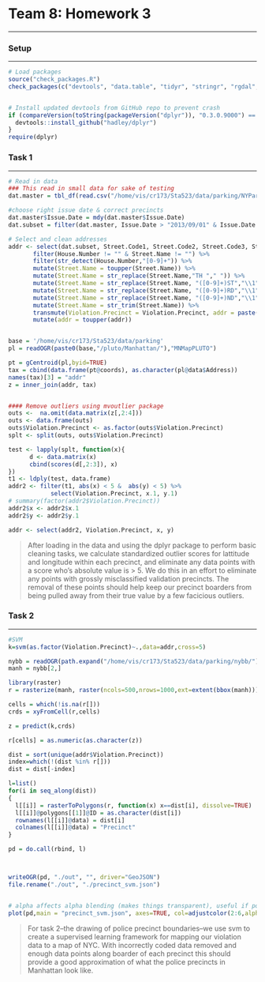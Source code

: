 # Team 8: Homework 3

***
### Setup 
***

```r
# Load packages
source("check_packages.R")
check_packages(c("devtools", "data.table", "tidyr", "stringr", "rgdal", "rgeos", "httr", "rjson", "RDSTK", "date", "lubridate", "Rcpp","sp", "mvoutlier", "outliers", "e1071", "raster"))


# Install updated devtools from GitHub repo to prevent crash
if (compareVersion(toString(packageVersion("dplyr")), "0.3.0.9000") == -1) {
  devtools::install_github("hadley/dplyr")
}
require(dplyr)
```

### Task 1
***
```r
# Read in data
### This read in small data for sake of testing
dat.master = tbl_df(read.csv("/home/vis/cr173/Sta523/data/parking/NYParkingViolations.csv",stringsAsFactors=FALSE))

#choose right issue date & correct precincts
dat.master$Issue.Date = mdy(dat.master$Issue.Date)
dat.subset = filter(dat.master, Issue.Date > "2013/09/01" & Issue.Date < "2014/6/30" & (Violation.Precinct == 1 | Violation.Precinct == 5 | Violation.Precinct == 6 | Violation.Precinct == 7 | Violation.Precinct == 9 | Violation.Precinct == 10 | Violation.Precinct == 13 | Violation.Precinct == 14 | Violation.Precinct == 17 | Violation.Precinct == 18 | Violation.Precinct == 19 | Violation.Precinct == 20 | Violation.Precinct == 22 | Violation.Precinct == 23 | Violation.Precinct == 24 | Violation.Precinct == 25 | Violation.Precinct == 26 | Violation.Precinct == 28 | Violation.Precinct == 30 | Violation.Precinct == 32 | Violation.Precinct == 33 | Violation.Precinct == 34))

# Select and clean addresses
addr <- select(dat.subset, Street.Code1, Street.Code2, Street.Code3, Street.Name, Intersecting.Street, House.Number, Violation.Precinct) %>% mutate(House.Number = str_trim(House.Number)) %>%
       filter(House.Number != "" & Street.Name != "") %>%
       filter(str_detect(House.Number,"[0-9]+")) %>%
       mutate(Street.Name = toupper(Street.Name)) %>%
       mutate(Street.Name = str_replace(Street.Name,"TH "," ")) %>%
       mutate(Street.Name = str_replace(Street.Name, "([0-9]+)ST","\\1")) %>%
       mutate(Street.Name = str_replace(Street.Name, "([0-9]+)RD","\\1")) %>%
       mutate(Street.Name = str_replace(Street.Name, "([0-9]+)ND","\\1")) %>%
       mutate(Street.Name = str_trim(Street.Name)) %>%
       transmute(Violation.Precinct = Violation.Precinct, addr = paste(House.Number, Street.Name)) %>%
       mutate(addr = toupper(addr))


base = '/home/vis/cr173/Sta523/data/parking'
pl = readOGR(paste0(base,"/pluto/Manhattan/"),"MNMapPLUTO")

pt = gCentroid(pl,byid=TRUE)
tax = cbind(data.frame(pt@coords), as.character(pl@data$Address))
names(tax)[3] = "addr"
z = inner_join(addr, tax)


#### Remove outliers using mvoutlier package
outs <-  na.omit(data.matrix(z[,2:4]))
outs <- data.frame(outs)
outs$Violation.Precinct <- as.factor(outs$Violation.Precinct)
splt <- split(outs, outs$Violation.Precinct) 

test <- lapply(splt, function(x){
      d <- data.matrix(x)
      cbind(scores(d[,2:3]), x)
})
t1 <- ldply(test, data.frame)
addr2 <- filter(t1, abs(x) < 5 &  abs(y) < 5) %>%
            select(Violation.Precinct, x.1, y.1)
# summary(factor(addr2$Violation.Precinct))
addr2$x <- addr2$x.1
addr2$y <- addr2$y.1

addr <- select(addr2, Violation.Precinct, x, y)
```

> After loading in the data and using the dplyr package to perform basic cleaning tasks, we calculate standardized outlier scores for lattitude and longitude within each precinct, and eliminate any data points with a score who's absolute value is > 5. We do this in an effort to eliminate any points with grossly misclassified validation precincts. The removal of these points should help keep our precinct boarders from being pulled away from their true value by a few facicious outliers. 


### Task 2
***

```r
#SVM
k=svm(as.factor(Violation.Precinct)~.,data=addr,cross=5)

nybb = readOGR(path.expand("/home/vis/cr173/Sta523/data/parking/nybb/"),"nybb",stringsAsFactors=FALSE)
manh = nybb[2,]

library(raster)
r = rasterize(manh, raster(ncols=500,nrows=1000,ext=extent(bbox(manh))))

cells = which(!is.na(r[]))
crds = xyFromCell(r,cells)

z = predict(k,crds)

r[cells] = as.numeric(as.character(z))

dist = sort(unique(addr$Violation.Precinct))
index=which(!(dist %in% r[]))
dist = dist[-index]

l=list()
for(i in seq_along(dist))
{
  l[[i]] = rasterToPolygons(r, function(x) x==dist[i], dissolve=TRUE)
  l[[i]]@polygons[[1]]@ID = as.character(dist[i])
  rownames(l[[i]]@data) = dist[i]
  colnames(l[[i]]@data) = "Precinct"
}

pd = do.call(rbind, l)



writeOGR(pd, "./out", "", driver="GeoJSON")
file.rename("./out", "./precinct_svm.json")


# alpha affects alpha blending (makes things transparent), useful if polys may overlap
plot(pd,main = "precinct_svm.json", axes=TRUE, col=adjustcolor(2:6,alpha=0.5))
```

> For task 2--the drawing of police precinct boundaries--we use svm to create a supervised learning framework for mapping our violation data to a map of NYC. With incorrectly coded data removed and enough data points along boarder of each precinct this should provide a good approximation of what the police precincts in Manhattan look like.